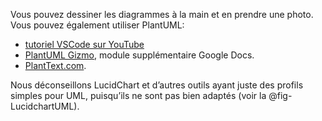 
::: {.callout-note}

Vous pouvez dessiner les diagrammes à la main et en prendre une photo. Vous pouvez également utiliser PlantUML:

-   [tutoriel VSCode sur YouTube](https://www.youtube.com/watch?v=xkwJ9GwgZJU)
-   [PlantUML Gizmo](https://gsuite.google.com/marketplace/app/plantuml_gizmo/950520042571), module supplémentaire Google Docs.
-   [PlantText.com](https://www.planttext.com/).

Nous déconseillons LucidChart et d'autres outils ayant juste des profils simples pour UML, puisqu'ils ne sont pas bien adaptés (voir la @fig-LucidchartUML).

:::

